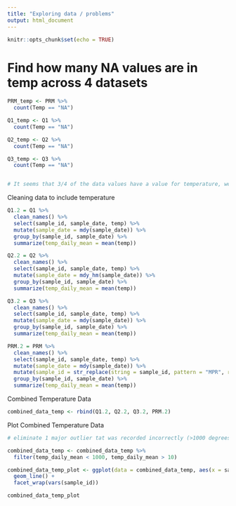 ```yaml
---
title: "Exploring data / problems"
output: html_document
---
```


```r
knitr::opts_chunk$set(echo = TRUE)
```

# Find how many NA values are in temp across 4 datasets

```r
PRM_temp <- PRM %>% 
  count(Temp == "NA")

Q1_temp <- Q1 %>% 
  count(Temp == "NA")

Q2_temp <- Q2 %>% 
  count(Temp == "NA")

Q3_temp <- Q3 %>% 
  count(Temp == "NA")


# It seems that 3/4 of the data values have a value for temperature, we consider that enough to continue exploration
```

Cleaning data to include temperature

```r
Q1.2 = Q1 %>% 
  clean_names() %>% 
  select(sample_id, sample_date, temp) %>% 
  mutate(sample_date = mdy(sample_date)) %>% 
  group_by(sample_id, sample_date) %>% 
  summarize(temp_daily_mean = mean(temp))

Q2.2 = Q2 %>% 
  clean_names() %>% 
  select(sample_id, sample_date, temp) %>% 
  mutate(sample_date = mdy_hm(sample_date)) %>% 
  group_by(sample_id, sample_date) %>% 
  summarize(temp_daily_mean = mean(temp))

Q3.2 = Q3 %>% 
  clean_names() %>% 
  select(sample_id, sample_date, temp) %>% 
  mutate(sample_date = mdy(sample_date)) %>% 
  group_by(sample_id, sample_date) %>% 
  summarize(temp_daily_mean = mean(temp))

PRM.2 = PRM %>% 
  clean_names() %>% 
  select(sample_id, sample_date, temp) %>% 
  mutate(sample_date = mdy(sample_date)) %>% 
  mutate(sample_id = str_replace(string = sample_id, pattern = "MPR", replacement = "PRM")) %>%
  group_by(sample_id, sample_date) %>% 
  summarize(temp_daily_mean = mean(temp))

```

Combined Temperature Data

```r
combined_data_temp <- rbind(Q1.2, Q2.2, Q3.2, PRM.2)
```

Plot Combined Temperature Data

```r
# eliminate 1 major outlier tat was recorded incorrectly (>1000 degrees celcius)

combined_data_temp <- combined_data_temp %>% 
  filter(temp_daily_mean < 1000, temp_daily_mean > 10)

combined_data_temp_plot <- ggplot(data = combined_data_temp, aes(x = sample_date, y = temp_daily_mean, color = sample_id), na.rm = TRUE) +
  geom_line() + 
  facet_wrap(vars(sample_id))

combined_data_temp_plot

```

